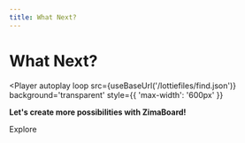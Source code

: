 ```yaml
---
title: What Next?
---
```



# What Next?

<Player 
  autoplay
  loop
  src={useBaseUrl('/lottiefiles/find.json')}
  background='transparent'
  style={{ 'max-width': '600px' }}
></Player>

**Let's create more possibilities with ZimaBoard!**

Explore
